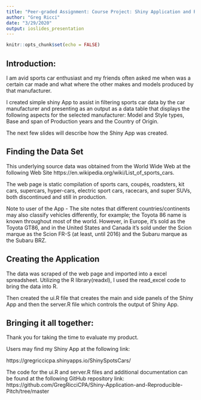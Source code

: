 ---
title: "Peer-graded Assignment: Course Project: Shiny Application and Reproducible Pitch"
author: "Greg Ricci"
date: "3/29/2020"
output: ioslides_presentation
---

```{r setup, include=FALSE}
knitr::opts_chunk$set(echo = FALSE)
```


## Introduction: 

I am avid sports car enthusiast and my friends often asked me when was a certain car made and what where the other makes and models produced by that manufacturer. 

I created simple shiny App to assist in filtering sports car data by the car manufacturer and presenting as an output as a data table that displays the following aspects for the selected manufacturer: Model and Style types, Base and span of Production years and the Country of Origin.
 
The next few slides will describe how the Shiny App was created.


## Finding the Data Set

This underlying source data was obtained from the World Wide Web at the following Web Site https://en.wikipedia.org/wiki/List_of_sports_cars.   

The web page is static compilation of sports cars, coupés, roadsters, kit cars, supercars, hyper-cars, electric sport cars, racecars, and super SUVs, both discontinued and still in production. 

Note to user of the App - The site notes that different countries/continents may also classify vehicles differently, for example; the Toyota 86 name is known throughout most of the world. However, in Europe, it's sold as the Toyota GT86, and in the United States and Canada it's sold under the Scion marque as the Scion FR-S (at least, until 2016) and the Subaru marque as the Subaru BRZ. 



## Creating the Application

The data was scraped of the web page and imported into a excel spreadsheet. Utilizing the R library(readxl), I used the read_excel code to bring the data into R.

Then created the ui.R file that creates the main and side panels of the Shiny App and then the server.R file which controls the output of Shiny App. 


## Bringing it all together:

Thank you for taking the time to evaluate my product.

Users may find my Shiny App at the following link:

https://gregriccicpa.shinyapps.io/ShinySpotsCars/


The code for the ui.R and server.R files and additional documentation can be found at the following GitHub repository link:
https://github.com/GregRicciCPA/Shiny-Application-and-Reproducible-Pitch/tree/master

